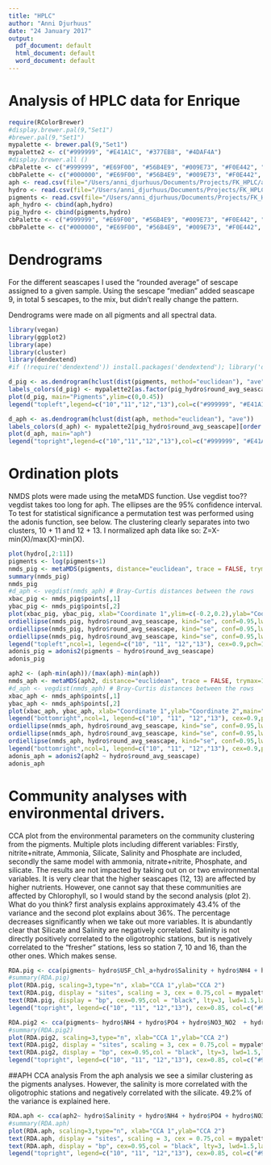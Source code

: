 ```yaml
---
title: "HPLC"
author: "Anni Djurhuus"
date: "24 January 2017"
output:
  pdf_document: default
  html_document: default
  word_document: default
---
```


# Analysis of HPLC data for Enrique

```r
require(RColorBrewer)
#display.brewer.pal(9,"Set1")
#brewer.pal(9,"Set1")
mypalette <- brewer.pal(9,"Set1")
mypalette2 <- c("#999999", "#E41A1C", "#377EB8", "#4DAF4A")
#display.brewer.all ()
cbPalette <- c("#999999", "#E69F00", "#56B4E9", "#009E73", "#F0E442", "#0072B2", "#D55E00", "#CC79A7")
cbbPalette <- c("#000000", "#E69F00", "#56B4E9", "#009E73", "#F0E442", "#0072B2", "#D55E00", "#CC79A7")
aph <- read.csv(file="/Users/anni_djurhuus/Documents/Projects/FK_HPLC/aph.csv", header=TRUE, row.names = 1)
hydro <- read.csv(file="/Users/anni_djurhuus/Documents/Projects/FK_HPLC/hydro.csv", header=TRUE, stringsAsFactors=F, colClasses = c("round_avg_seascape"="factor"), row.names = 1)
pigments <- read.csv(file="/Users/anni_djurhuus/Documents/Projects/FK_HPLC/all_pigments.csv", header=TRUE, row.names = 1)
aph_hydro <- cbind(aph,hydro)
pig_hydro <- cbind(pigments,hydro)
cbPalette <- c("#999999", "#E69F00", "#56B4E9", "#009E73", "#F0E442", "#0072B2", "#D55E00", "#CC79A7")
cbbPalette <- c("#000000", "#E69F00", "#56B4E9", "#009E73", "#F0E442", "#0072B2", "#D55E00", "#CC79A7")
```

# Dendrograms
For the different seascapes I used the "rounded average" of sescape assigned to a given sample. Using the sescape "median" added seascape 9, in total 5 sescapes, to the mix, but didn't really change the pattern.

Dendrograms were made on all pigments and all spectral data. 


```r
library(vegan)
library(ggplot2)
library(ape)
library(cluster)
library(dendextend)
#if (!require('dendextend')) install.packages('dendextend'); library('dendextend')

d_pig <- as.dendrogram(hclust(dist(pigments, method="euclidean"), "ave"))
labels_colors(d_pig) <- mypalette2[as.factor(pig_hydro$round_avg_seascape)][order.dendrogram(d_pig)]
plot(d_pig, main="Pigments",ylim=c(0,0.45))
legend("topleft",legend=c("10","11","12","13"),col=c("#999999", "#E41A1C", "#377EB8", "#4DAF4A"), pch=(16),bty="n",title="Seascapes")
```

```r
d_aph <- as.dendrogram(hclust(dist(aph, method="euclidean"), "ave"))
labels_colors(d_aph) <- mypalette2[pig_hydro$round_avg_seascape][order.dendrogram(d_aph)]
plot(d_aph, main="aph")
legend("topright",legend=c("10","11","12","13"),col=c("#999999", "#E41A1C", "#377EB8", "#4DAF4A"), pch=(16),bty="n",title="Seascapes")

```

# Ordination plots

NMDS plots were made using the metaMDS function. Use vegdist too?? vegdist takes too long for aph.
The ellipses are the 95% confidence interval. To test for statistical significance a permutation test was performed using the adonis function, see below. 
The clustering clearly separates into two clusters, 10 + 11 and 12 + 13. I normalized aph data like so: Z=X-min(X)/max(X)-min(X).

```r
plot(hydro[,2:11])
pigments <- log(pigments+1)
nmds_pig <- metaMDS(pigments, distance="euclidean", trace = FALSE, trymax=100) 
summary(nmds_pig)
nmds_pig
#d_aph <- vegdist(nmds_aph) # Bray-Curtis distances between the rows
xbac_pig <- nmds_pig$points[,1]
ybac_pig <- nmds_pig$points[,2]
plot(xbac_pig, ybac_pig, xlab="Coordinate 1",ylim=c(-0.2,0.2),ylab="Coordinate 2",main="Pigments",pch=16,cex=1.5,col=c(mypalette2[hydro$round_avg_seascape]))
ordiellipse(nmds_pig, hydro$round_avg_seascape, kind="se", conf=0.95,lwd=1, lty=2,col="#999999", draw=c("lines"),show.groups = "10", alpha=100, border="NA")
ordiellipse(nmds_pig, hydro$round_avg_seascape, kind="se", conf=0.95,lwd=1, lty=2,col="#377EB8", draw=c("lines"),show.groups = "12", alpha=100, border="NA")
ordiellipse(nmds_pig, hydro$round_avg_seascape, kind="se", conf=0.95,lwd=1, lty=2,col="#4DAF4A", draw=c("lines"),show.groups = "13", alpha=100, border="NA")
legend("topleft",ncol=1, legend=c("10", "11", "12","13"), cex=0.9,pch=19,col=c("#999999", "#E41A1C", "#377EB8", "#4DAF4A"))
adonis_pig = adonis2(pigments ~ hydro$round_avg_seascape)
adonis_pig
```


```r
aph2 <- (aph-min(aph))/(max(aph)-min(aph))
nmds_aph <- metaMDS(aph2, distance="euclidean", trace = FALSE, trymax=100) 
#d_aph <- vegdist(nmds_aph) # Bray-Curtis distances between the rows
xbac_aph <- nmds_aph$points[,1]
ybac_aph <- nmds_aph$points[,2]
plot(xbac_aph, ybac_aph, xlab="Coordinate 1",ylab="Coordinate 2",main="aph",pch=19,cex=1.5,col=c(mypalette2[hydro$round_avg_seascape]))
legend("bottomright",ncol=1, legend=c("10", "11", "12","13"), cex=0.9,pch=19,col=c("#999999", "#E41A1C", "#377EB8", "#4DAF4A"))
ordiellipse(nmds_aph, hydro$round_avg_seascape, kind="se", conf=0.95,lwd=1, lty=2,col="#999999", draw=c("lines"),show.groups = "10", alpha=100, border="NA")
ordiellipse(nmds_aph, hydro$round_avg_seascape, kind="se", conf=0.95,lwd=1, lty=2,col="#377EB8", draw=c("lines"),show.groups = "12", alpha=100, border="NA")
ordiellipse(nmds_aph, hydro$round_avg_seascape, kind="se", conf=0.95,lwd=1, lty=2,col="#4DAF4A", draw=c("lines"),show.groups = "13", alpha=100, border="NA")
legend("bottomright",ncol=1, legend=c("10", "11", "12","13"), cex=0.9,pch=19,col=c("#999999", "#E41A1C", "#377EB8", "#4DAF4A"))
adonis_aph = adonis2(aph2 ~ hydro$round_avg_seascape)
adonis_aph
```

# Community analyses with environmental drivers. 

CCA plot from the environmental parameters on the community clustering from the pigments. Multiple plots including different variables: Firstly, nitrite+nitrate, Ammonia, Silicate, Salinity and Phosphate are included, secondly the same model with ammonia, nitrate+nitrite, Phosphate, and silicate. The results are not impacted by taking out on or two environmental variables. It is very clear that the higher seascapes (12, 13) are affected by higher nutrients. However, one cannot say that these communities are affected by Chlorophyll, so I would stand by the second analysis (plot 2). What do you think? first analysis explains approximately 43.4% of the variance and the second plot explains about 36%. The percentage decreases significantly when we take out more variables. 
It is abundantly clear that Silicate and Salinity are negatively correlated. Salinity is not directly positively correlated to the oligotrophic stations, but is negatively correlated to the "fresher" stations, less so station 7, 10 and 16, than the other ones. Which makes sense.

```r
RDA.pig <- cca(pigments~ hydro$USF_Chl_a+hydro$Salinity + hydro$NH4 + hydro$PO4 + hydro$NO3_NO2  + hydro$Si)
#summary(RDA.pig)
plot(RDA.pig, scaling=3,type="n", xlab="CCA 1",ylab="CCA 2")
text(RDA.pig, display = "sites", scaling = 3, cex = 0.75,col = mypalette2[as.factor(hydro$round_avg_seascape)],labels=c("MR","LK","WS","7","12","10","18","16","68","65","60","58","57.3","57","55","54","53","51","49","45","41","33","31","30"))
text(RDA.pig, display = "bp", cex=0.95,col = "black", lty=3, lwd=1.5,labels=c("Chl a","Sal","Ammonia","Phosph","Nitrate_Nitrite","Si"))
legend("topright", legend=c("10", "11", "12","13"), cex=0.85, col=c("#999999", "#E41A1C", "#377EB8", "#4DAF4A"),pch=c(16))
```

```r
RDA.pig2 <- cca(pigments~ hydro$NH4 + hydro$PO4 + hydro$NO3_NO2  + hydro$Si + hydro$Salinity)
#summary(RDA.pig2)
plot(RDA.pig2, scaling=3,type="n", xlab="CCA 1",ylab="CCA 2")
text(RDA.pig2, display = "sites", scaling = 3, cex = 0.75,col = mypalette2[as.factor(hydro$round_avg_seascape)],labels=c("MR","LK","WS","7","12","10","18","16","68","65","60","58","57.3","57","55","54","53","51","49","45","41","33","31","30"))
text(RDA.pig2, display = "bp", cex=0.95,col = "black", lty=3, lwd=1.5,labels=c("Ammonia","Phosphate","Nitrate_Nitrite","Silicate", "Salinity"))
legend("topright", legend=c("10", "11", "12","13"), cex=0.85, col=c("#999999", "#E41A1C", "#377EB8", "#4DAF4A"),pch=c(16))
```


##APH CCA analysis
From the aph analysis we see a similar clustering as the pigments analyses. However, the salinity is more correlated with the oligotrophic stations and negatively correlated with the silicate. 49.2% of the variance is explained here.

```r
RDA.aph <- cca(aph2~ hydro$Salinity + hydro$NH4 + hydro$PO4 + hydro$NO3_NO2  + hydro$Si)
#summary(RDA.aph)
plot(RDA.aph, scaling=3,type="n", xlab="CCA 1",ylab="CCA 2")
text(RDA.aph, display = "sites", scaling = 3, cex = 0.75,col = mypalette2[as.factor(hydro$round_avg_seascape)],labels=c("MR","LK","WS","7","12","10","18","16","68","65","60","58","57.3","57","55","54","53","51","49","45","41","33","31","30"))
text(RDA.aph, display = "bp", cex=0.95,col = "black", lty=3, lwd=1.5,labels=c("Salinity","Ammonia","Phosphate","Nitrate_Nitrite","Silicate"))
legend("topright", legend=c("10", "11", "12","13"), cex=0.85, col=c("#999999", "#E41A1C", "#377EB8", "#4DAF4A"),pch=c(16))
```



